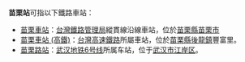 '''苗栗站'''可指以下鐵路車站：
*[[苗栗車站|苗栗車站]]：[[台灣鐵路管理局|台灣鐵路管理局]]縱貫線沿線車站，位於[[苗栗縣|苗栗縣]][[苗栗市|苗栗市]]
*[[苗栗車站_(高鐵)|苗栗車站 (高鐵)]]：[[台灣高速鐵路|台灣高速鐵路]]所屬車站，位於[[苗栗縣|苗栗縣]][[後龍鎮_(臺灣)|後龍鎮]]豐富里。
*[[苗栗路站|苗栗路站]]：[[武汉地铁6号线|武汉地铁6号线]]所属车站，位于[[武汉市|武汉市]][[江岸区|江岸区]]。

{{disambig|Cat=三字車站名消歧義}}